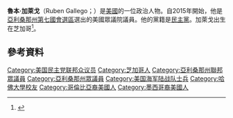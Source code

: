 '''魯本·加萊戈'''（Ruben Gallego；{{bd|1979年|11月20日}}）是[[美國|美國]]的一位政治人物。自2015年開始，他是[[亞利桑那州第七國會選區|亞利桑那州第七國會選區]]選出的美國眾議院議員。他的黨籍是[[民主黨_(美國)|民主黨]]。加萊戈出生在芝加哥<ref>{{cite web|url=http://info.cqrollcall.com/rs/cqrc/images/CQNews_NewMemberGuide2014.pdf|title=Guide to the New Congress|publisher=[[Roll_Call|Roll Call]]|accessdate=December 6, 2014|archive-url=https://web.archive.org/web/20181003183933/http://info.cqrollcall.com/rs/cqrc/images/CQNews_NewMemberGuide2014.pdf|archive-date=2018-10-03|dead-url=yes}}</ref>。
== 參考資料 ==
{{reflist}}

{{DEFAULTSORT: Gallego, Ruben}}
[[Category:美国民主党联邦众议员|Category:美国民主党联邦众议员]]
[[Category:芝加哥人|Category:芝加哥人]]
[[Category:亞利桑那州聯邦眾議員|Category:亞利桑那州聯邦眾議員]]
[[Category:亞利桑那州眾議員|Category:亞利桑那州眾議員]]
[[Category:美国海军陆战队士兵|Category:美国海军陆战队士兵]]
[[Category:哈佛大學校友|Category:哈佛大學校友]]
[[Category:哥倫比亞裔美國人|Category:哥倫比亞裔美國人]]
[[Category:墨西哥裔美國人|Category:墨西哥裔美國人]]